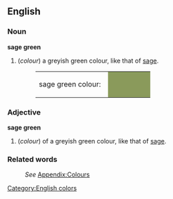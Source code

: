 ==English==

===Noun===
'''sage green'''
#(''colour'') a greyish green colour, like that of [[sage]].
#:<table><tr><td>sage green colour: &nbsp;</td><td bgcolor="#8A9A5B" width="80">&nbsp; </td></tr></table>

===Adjective===
'''sage green'''
#(''colour'') of a greyish green colour, like that of [[sage]].

===Related words===
:''See'' [[Wiktionary_Appendix:Colours|Appendix:Colours]]

[[Category:English colors]]